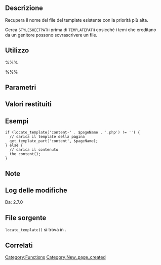 {{Languages|
{{en|Function_Reference/locate_template}}
{{es|Referencia de Funciones/locate_template}}
{{it|Riferimento funzioni/locate_template}}
}}
== Descrizione ==
Recupera il nome del file del template esistente con la priorità più alta.

Cerca <tt>STYLESHEETPATH</tt> prima di <tt>TEMPLATEPATH</tt> cosicché i temi che ereditano da un genitore possono sovrascrivere un file.

== Utilizzo ==
%%%<?php locate_template( $template_names, $load, $require_once ) ?>%%%

== Parametri ==
{{it:Parameter|$template_names|array|Array di file di template da ricercare in ordine di priorità. (&Egrave; richiesta l'estensione del file.)}}
{{it:Parameter|$load|boolean|Se <tt>true</tt> il file del template verrà caricato se trovato.|opzionale|false}}
{{it:Parameter|$require_once|boolean|Se <tt>true</tt> il file del template verrà caricato con la funzione PHP <tt>require_once</tt>. Se <tt>false</tt> il file del template verrà caricato con la funzione PHP <tt>require</tt>. Questo parametro non ha effetto se <tt>$load</tt> è <tt>false</tt>.|opzionale|true}}

== Valori restituiti ==
{{it:Return||string|Il nome del file del template se ne viene trovato uno, una stringa vuota altrimenti.}}

== Esempi ==
<!-- Need creative examples. Feel free to link to external examples. -->
<pre>
if (locate_template('content-' . $pageName . '.php') != '') {
  // carica il template della pagina
  get_template_part('content', $pageName);
} else {
  // carica il contenuto
  the_content();
}
</pre>

== Note ==

== Log delle modifiche ==
Da: 2.7.0

== File sorgente ==
<!-- Need links to current source code files -->
<tt>locate_template()</tt> si trova in {{Trac|wp-includes/template.php}}.

== Correlati ==
<!--
    To Do:
    Need to find related functions.
    Need to create groups of functions and create templates to add them to a page quickly.
    Some functions may be related to many groups of functions.
-->

{{it:Tag Footer}}

[[Category:Functions]]
[[Category:New_page_created]]
{{Stub}}